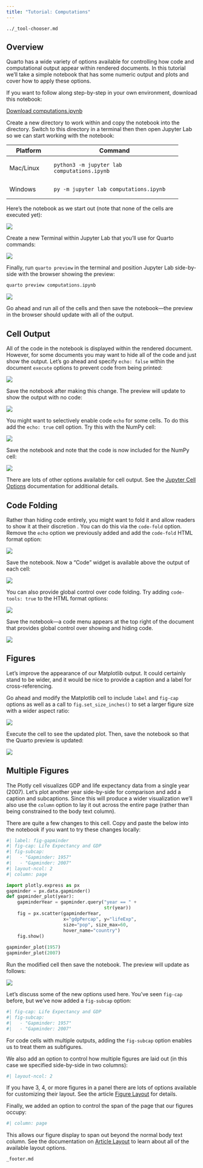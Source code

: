 ```yaml
---
title: "Tutorial: Computations"
---
```


```.include
../_tool-chooser.md
```

## Overview

Quarto has a wide variety of options available for controlling how code and computational output appear within rendered documents. In this tutorial we'll take a simple notebook that has some numeric output and plots and cover how to apply these options.

If you want to follow along step-by-step in your own environment, download this notebook:

::: {.callout-note appearance="minimal"}
<i class="bi bi-journal-code"></i> [Download computations.ipynb](_computations.ipynb){download="computations.ipynb"}
:::

Create a new directory to work within and copy the notebook into the directory. Switch to this directory in a terminal then then open Jupyter Lab so we can start working with the notebook:

+----------------+-----------------------------------------------+
| Platform       | Command                                       |
+================+===============================================+
| Mac/Linux      |     python3 -m jupyter lab computations.ipynb |
+----------------+-----------------------------------------------+
| Windows        |     py -m jupyter lab computations.ipynb      |
+----------------+-----------------------------------------------+

Here's the notebook as we start out (note that none of the cells are executed yet):

![](images/jupyter-computations.png){.border}

Create a new Terminal within Jupyter Lab that you'll use for Quarto commands:

![](../hello/images/jupyter-terminal.png){.border}

Finally, run `quarto preview` in the terminal and position Jupyter Lab side-by-side with the browser showing the preview:

``` bash
quarto preview computations.ipynb
```

![](images/jupyter-computations-preview.png){.border}

Go ahead and run all of the cells and then save the notebook---the preview in the browser should update with all of the output.

## Cell Output

All of the code in the notebook is displayed within the rendered document. However, for some documents you may want to hide all of the code and just show the output. Let's go ahead and specify `echo: false` within the document `execute` options to prevent code from being printed:

![](images/jupyter-execute-echo-false.png){.border}

Save the notebook after making this change. The preview will update to show the output with no code:

![](images/jupyter-exec-echo-false-preview.png){.border}

You might want to selectively enable code `echo` for some cells. To do this add the `echo: true` cell option. Try this with the NumPy cell:

![](images/jupyter-exec-echo-true.png){.border}

Save the notebook and note that the code is now included for the NumPy cell:

![](images/jupyter-exec-echo-true-preview.png){.border}

There are lots of other options available for cell output. See the [Jupyter Cell Options](https://quarto.org/docs/reference/cells/cells-jupyter.html) documentation for additional details.

## Code Folding

Rather than hiding code entirely, you might want to fold it and allow readers to show it at their discretion . You can do this via the `code-fold` option. Remove the `echo` option we previously added and add the `code-fold` HTML format option:

![](images/jupyter-code-fold.png){.border}

Save the notebook. Now a "Code" widget is available above the output of each cell:

![](images/jupyter-code-fold-preview.png){.border}

You can also provide global control over code folding. Try adding `code-tools: true` to the HTML format options:

![](images/jupyter-code-tools.png){.border}

Save the notebook---a code menu appears at the top right of the document that provides global control over showing and hiding code.

![](images/jupyter-code-tools-preview.png){.border}

## Figures

Let's improve the appearance of our Matplotlib output. It could certainly stand to be wider, and it would be nice to provide a caption and a label for cross-referencing.

Go ahead and modify the Matplotlib cell to include `label` and `fig-cap` options as well as a call to `fig.set_size_inches()` to set a larger figure size with a wider aspect ratio:

![](images/jupyter-figure-options.png){.border}

Execute the cell to see the updated plot. Then, save the notebook so that the Quarto preview is updated:

![](images/jupyter-figure-options-preview.png){.border}

## Multiple Figures

The Plotly cell visualizes GDP and life expectancy data from a single year (2007). Let's plot another year side-by-side for comparison and add a caption and subcaptions. Since this will produce a wider visualization we'll also use the `column` option to lay it out across the entire page (rather than being constrained to the body text column).

There are quite a few changes to this cell. Copy and paste the below into the notebook if you want to try these changes locally:

``` python
#| label: fig-gapminder
#| fig-cap: Life Expectancy and GDP
#| fig-subcap:
#|   - "Gapminder: 1957"
#|   - "Gapminder: 2007"
#| layout-ncol: 2
#| column: page

import plotly.express as px
gapminder = px.data.gapminder()
def gapminder_plot(year):
    gapminderYear = gapminder.query("year == " + 
                                    str(year))
    fig = px.scatter(gapminderYear, 
                     x="gdpPercap", y="lifeExp",
                     size="pop", size_max=60,
                     hover_name="country")
    fig.show()
    
gapminder_plot(1957)
gapminder_plot(2007)
```

Run the modified cell then save the notebook. The preview will update as follows:

![](images/jupyter-plotly-preview.png){.border}

Let's discuss some of the new options used here. You've seen `fig-cap` before, but we've now added a `fig-subcap` option:

``` python
#| fig-cap: Life Expectancy and GDP 
#| fig-subcap:
#|   - "Gapminder: 1957"
#|   - "Gapminder: 2007"
```

For code cells with multiple outputs, adding the `fig-subcap` option enables us to treat them as subfigures.

We also add an option to control how multiple figures are laid out (in this case we specified side-by-side in two columns):

``` python
#| layout-ncol: 2
```

If you have 3, 4, or more figures in a panel there are lots of options available for customizing their layout. See the article [Figure Layout](/docs/authoring/figure-layout.qmd) for details.

Finally, we added an option to control the span of the page that our figures occupy:

``` python
#| column: page
```

This allows our figure display to span out beyond the normal body text column. See the documentation on [Article Layout](/docs/authoring/article-layout.qmd) to learn about all of the available layout options.


```.include
_footer.md
```

